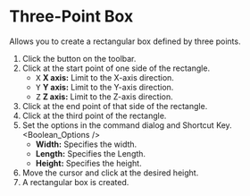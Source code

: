 
# Three-Point Box

<Reference shortcut='' command='Three-Point Box' button='Toolbar' />

Allows you to create a rectangular box defined by three points.

1. Click the button <ButtonIcon type="button-three-point-box" /> on the toolbar.
2. Click at the start point of one side of the rectangle.
   - <kbd>X</kbd> **X axis:** Limit to the X-axis direction.
   - <kbd>Y</kbd> **Y axis:** Limit to the Y-axis direction.
   - <kbd>Z</kbd> **Z axis:** Limit to the Z-axis direction.
3. Click at the end point of that side of the rectangle.
4. Click at the third point of the rectangle.
5. Set the options in the command dialog and Shortcut Key.
   <Boolean_Options />
   - **Width:** Specifies the width.
   - **Length:** Specifies the Length.
   - **Height:** Specifies the height.
6. Move the cursor and click at the desired height.
7. A rectangular box is created.


